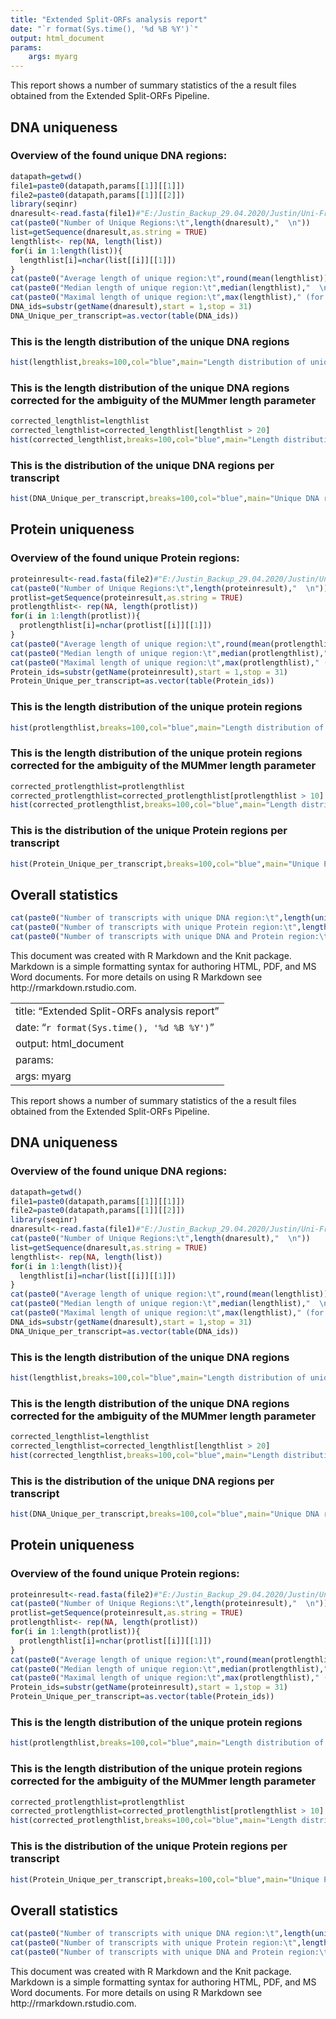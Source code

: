 ```yaml
---
title: "Extended Split-ORFs analysis report"
date: "`r format(Sys.time(), '%d %B %Y')`"
output: html_document
params:
    args: myarg
---
```


This report shows a number of summary statistics of the a result files obtained from the Extended Split-ORFs Pipeline.

## DNA uniqueness

### Overview of the found unique DNA regions:

```r
datapath=getwd()
file1=paste0(datapath,params[[1]][[1]])
file2=paste0(datapath,params[[1]][[2]])
library(seqinr)
dnaresult<-read.fasta(file1)#"E:/Justin_Backup_29.04.2020/Justin/Uni-Frankfurt/FP+Masterarbeit/PipeTest/Pipeline/Output/new/Unique_DNA_Regions.fa"
cat(paste0("Number of Unique Regions:\t",length(dnaresult),"  \n"))
list=getSequence(dnaresult,as.string = TRUE)
lengthlist<- rep(NA, length(list))
for(i in 1:length(list)){
  lengthlist[i]=nchar(list[[i]][[1]])
}
cat(paste0("Average length of unique region:\t",round(mean(lengthlist)),"  \n"))
cat(paste0("Median length of unique region:\t",median(lengthlist),"  \n"))
cat(paste0("Maximal length of unique region:\t",max(lengthlist)," (for region ", substr(getName(dnaresult[match(max(lengthlist),lengthlist)]),start = 1,stop = 31), ")  \n"))
DNA_ids=substr(getName(dnaresult),start = 1,stop = 31)
DNA_Unique_per_transcript=as.vector(table(DNA_ids))

```


### This is the length distribution of the unique DNA regions

```r
hist(lengthlist,breaks=100,col="blue",main="Length distribution of unique regions",xlab="Length of unique region")
```


### This is the length distribution of the unique DNA regions corrected for the ambiguity of the MUMmer length parameter

```r
corrected_lengthlist=lengthlist
corrected_lengthlist=corrected_lengthlist[lengthlist > 20]
hist(corrected_lengthlist,breaks=100,col="blue",main="Length distribution of unique regions",xlab="Length of unique region")
```

### This is the distribution of the unique DNA regions per transcript

```r
hist(DNA_Unique_per_transcript,breaks=100,col="blue",main="Unique DNA regions per transcript",xlab="number of unique regions")
```

## Protein uniqueness

### Overview of the found unique Protein regions:

```r
proteinresult<-read.fasta(file2)#"E:/Justin_Backup_29.04.2020/Justin/Uni-Frankfurt/FP+Masterarbeit/PipeTest/Pipeline/Output/clean_run/Unique_Protein_Regions.fa"
cat(paste0("Number of Unique Regions:\t",length(proteinresult),"  \n"))
protlist=getSequence(proteinresult,as.string = TRUE)
protlengthlist<- rep(NA, length(protlist))
for(i in 1:length(protlist)){
  protlengthlist[i]=nchar(protlist[[i]][[1]])
}
cat(paste0("Average length of unique region:\t",round(mean(protlengthlist)),"  \n"))
cat(paste0("Median length of unique region:\t",median(protlengthlist),"  \n"))
cat(paste0("Maximal length of unique region:\t",max(protlengthlist)," (for region ", getName(proteinresult[match(max(protlengthlist),protlengthlist)]), ")  \n"))
Protein_ids=substr(getName(proteinresult),start = 1,stop = 31)
Protein_Unique_per_transcript=as.vector(table(Protein_ids))
```

### This is the length distribution of the unique protein regions

```r
hist(protlengthlist,breaks=100,col="blue",main="Length distribution of unique regions",xlab="Length of unique region")
```

### This is the length distribution of the unique protein regions corrected for the ambiguity of the MUMmer length parameter

```r
corrected_protlengthlist=protlengthlist
corrected_protlengthlist=corrected_protlengthlist[protlengthlist > 10]
hist(corrected_protlengthlist,breaks=100,col="blue",main="Length distribution of unique regions",xlab="Length of unique region")
```

### This is the distribution of the unique Protein regions per transcript

```r
hist(Protein_Unique_per_transcript,breaks=100,col="blue",main="Unique Protein regions per transcript",xlab="number of unique regions")
```

## Overall statistics

```r
cat(paste0("Number of transcripts with unique DNA region:\t",length(unique(DNA_ids)),"  \n"))
cat(paste0("Number of transcripts with unique Protein region:\t",length(unique(Protein_ids)),"  \n"))
cat(paste0("Number of transcripts with unique DNA and Protein region:\t",length(intersect(DNA_ids,Protein_ids)),"  \n"))
```


This document was created with R Markdown and the Knit package. Markdown is a simple formatting syntax for authoring HTML, PDF, and MS Word documents. For more details on using R Markdown see http://rmarkdown.rstudio.com.

---
title: "Extended Split-ORFs analysis report"
date: "`r format(Sys.time(), '%d %B %Y')`"
output: html_document
params:
    args: myarg
---

This report shows a number of summary statistics of the a result files obtained from the Extended Split-ORFs Pipeline.

## DNA uniqueness

### Overview of the found unique DNA regions:

```r
datapath=getwd()
file1=paste0(datapath,params[[1]][[1]])
file2=paste0(datapath,params[[1]][[2]])
library(seqinr)
dnaresult<-read.fasta(file1)#"E:/Justin_Backup_29.04.2020/Justin/Uni-Frankfurt/FP+Masterarbeit/PipeTest/Pipeline/Output/new/Unique_DNA_Regions.fa"
cat(paste0("Number of Unique Regions:\t",length(dnaresult),"  \n"))
list=getSequence(dnaresult,as.string = TRUE)
lengthlist<- rep(NA, length(list))
for(i in 1:length(list)){
  lengthlist[i]=nchar(list[[i]][[1]])
}
cat(paste0("Average length of unique region:\t",round(mean(lengthlist)),"  \n"))
cat(paste0("Median length of unique region:\t",median(lengthlist),"  \n"))
cat(paste0("Maximal length of unique region:\t",max(lengthlist)," (for region ", substr(getName(dnaresult[match(max(lengthlist),lengthlist)]),start = 1,stop = 31), ")  \n"))
DNA_ids=substr(getName(dnaresult),start = 1,stop = 31)
DNA_Unique_per_transcript=as.vector(table(DNA_ids))

```


### This is the length distribution of the unique DNA regions

```r
hist(lengthlist,breaks=100,col="blue",main="Length distribution of unique regions",xlab="Length of unique region")
```


### This is the length distribution of the unique DNA regions corrected for the ambiguity of the MUMmer length parameter

```r
corrected_lengthlist=lengthlist
corrected_lengthlist=corrected_lengthlist[lengthlist > 20]
hist(corrected_lengthlist,breaks=100,col="blue",main="Length distribution of unique regions",xlab="Length of unique region")
```

### This is the distribution of the unique DNA regions per transcript

```r
hist(DNA_Unique_per_transcript,breaks=100,col="blue",main="Unique DNA regions per transcript",xlab="number of unique regions")
```

## Protein uniqueness

### Overview of the found unique Protein regions:

```r
proteinresult<-read.fasta(file2)#"E:/Justin_Backup_29.04.2020/Justin/Uni-Frankfurt/FP+Masterarbeit/PipeTest/Pipeline/Output/clean_run/Unique_Protein_Regions.fa"
cat(paste0("Number of Unique Regions:\t",length(proteinresult),"  \n"))
protlist=getSequence(proteinresult,as.string = TRUE)
protlengthlist<- rep(NA, length(protlist))
for(i in 1:length(protlist)){
  protlengthlist[i]=nchar(protlist[[i]][[1]])
}
cat(paste0("Average length of unique region:\t",round(mean(protlengthlist)),"  \n"))
cat(paste0("Median length of unique region:\t",median(protlengthlist),"  \n"))
cat(paste0("Maximal length of unique region:\t",max(protlengthlist)," (for region ", getName(proteinresult[match(max(protlengthlist),protlengthlist)]), ")  \n"))
Protein_ids=substr(getName(proteinresult),start = 1,stop = 31)
Protein_Unique_per_transcript=as.vector(table(Protein_ids))
```

### This is the length distribution of the unique protein regions

```r
hist(protlengthlist,breaks=100,col="blue",main="Length distribution of unique regions",xlab="Length of unique region")
```

### This is the length distribution of the unique protein regions corrected for the ambiguity of the MUMmer length parameter

```r
corrected_protlengthlist=protlengthlist
corrected_protlengthlist=corrected_protlengthlist[protlengthlist > 10]
hist(corrected_protlengthlist,breaks=100,col="blue",main="Length distribution of unique regions",xlab="Length of unique region")
```

### This is the distribution of the unique Protein regions per transcript

```r
hist(Protein_Unique_per_transcript,breaks=100,col="blue",main="Unique Protein regions per transcript",xlab="number of unique regions")
```

## Overall statistics

```r
cat(paste0("Number of transcripts with unique DNA region:\t",length(unique(DNA_ids)),"  \n"))
cat(paste0("Number of transcripts with unique Protein region:\t",length(unique(Protein_ids)),"  \n"))
cat(paste0("Number of transcripts with unique DNA and Protein region:\t",length(intersect(DNA_ids,Protein_ids)),"  \n"))
```


This document was created with R Markdown and the Knit package. Markdown is a simple formatting syntax for authoring HTML, PDF, and MS Word documents. For more details on using R Markdown see http://rmarkdown.rstudio.com.
